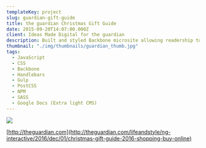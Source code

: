 ```yaml
---
templateKey: project
slug: guardian-gift-guide
title: the guardian Christmas Gift Guide
date: 2015-09-20T14:07:00.000Z
client: Ideas Made Digital for the guardian
description: Built and styled Backbone microsite allowing readership to browse and favourite curated Christmas Gift shop.
thumbnail: "./img/thumbnails/guardian_thumb.jpg"
tags:
  - JavaScript
  - CSS
  - Backbone
  - Handlebars
  - Gulp
  - PostCSS
  - NPM
  - SASS
  - Google Docs (Extra light CMS)
---
```


![](/img/guardian.png)

[http://theguardian.com](http://theguardian.com/lifeandstyle/ng-interactive/2016/dec/01/christmas-gift-guide-2016-shopping-buy-online)
